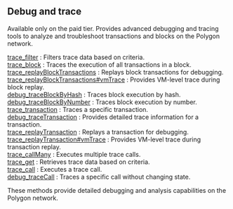 
## Debug and trace

Available only on the paid tier. Provides advanced debugging and tracing tools to analyze and troubleshoot transactions and blocks on the Polygon network.

[trace_filter](/polygon-api/debugandtrace/trace_filter) : Filters trace data based on criteria.  \
[trace_block](/polygon-api/debugandtrace/trace_block) : Traces the execution of all transactions in a block.  \
[trace_replayBlockTransactions](/polygon-api/debugandtrace/trace_replayBlockTransactions) : Replays block transactions for debugging. \
[trace_replayBlockTransactions#vmTrace](/polygon-api/debugandtrace/trace_replayBlockTransactionsvmTrace) : Provides VM-level trace during block replay. \
[debug_traceBlockByHash](/polygon-api/debugandtrace/debug_traceBlockByHash) : Traces block execution by hash.  \
[debug_traceBlockByNumber](/polygon-api/debugandtrace/debug_traceBlockByNumber) : Traces block execution by number.  \
[trace_transaction](/polygon-api/debugandtrace/trace_transaction) : Traces a specific transaction.  \
[debug_traceTransaction](/polygon-api/debugandtrace/debug_traceTransaction) : Provides detailed trace information for a transaction.  \
[trace_replayTransaction](/polygon-api/debugandtrace/trace_replayTransaction) : Replays a transaction for debugging.  \
[trace_replayTransaction#vmTrace](/polygon-api/debugandtrace/trace_replayTransactionvmTrace) : Provides VM-level trace during transaction replay.  \
[trace_callMany](/polygon-api/debugandtrace/trace_callMany) : Executes multiple trace calls.  \
[trace_get](/polygon-api/debugandtrace/trace_get) : Retrieves trace data based on criteria.  \
[trace_call](/polygon-api/debugandtrace/trace_call) : Executes a trace call.  \
[debug_traceCall](/polygon-api/debugandtrace/debug_traceCall) : Traces a specific call without changing state.

These methods provide detailed debugging and analysis capabilities on the Polygon network.

<Space h={16} />
<GetStarted />